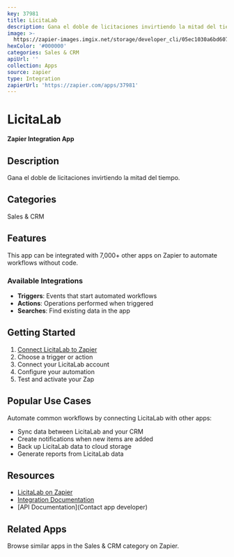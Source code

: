 ```yaml
---
key: 37981
title: LicitaLab
description: Gana el doble de licitaciones invirtiendo la mitad del tiempo.
image: >-
  https://zapier-images.imgix.net/storage/developer_cli/05ec1030a6bd6075901d8da00982392c.png?auto=format%2Ccompress&ixlib=python-3.0.0&q=50
hexColor: '#000000'
categories: Sales & CRM
apiUrl: ''
collection: Apps
source: zapier
type: Integration
zapierUrl: 'https://zapier.com/apps/37981'
---
```

# LicitaLab

**Zapier Integration App**

## Description

Gana el doble de licitaciones invirtiendo la mitad del tiempo.

## Categories

Sales & CRM

## Features

This app can be integrated with 7,000+ other apps on Zapier to automate workflows without code.

### Available Integrations

- **Triggers**: Events that start automated workflows
- **Actions**: Operations performed when triggered
- **Searches**: Find existing data in the app

## Getting Started

1. [Connect LicitaLab to Zapier](https://zapier.com/apps/37981)
2. Choose a trigger or action
3. Connect your LicitaLab account
4. Configure your automation
5. Test and activate your Zap

## Popular Use Cases

Automate common workflows by connecting LicitaLab with other apps:

- Sync data between LicitaLab and your CRM
- Create notifications when new items are added
- Back up LicitaLab data to cloud storage
- Generate reports from LicitaLab data

## Resources

- [LicitaLab on Zapier](https://zapier.com/apps/37981)
- [Integration Documentation](https://zapier.com/apps/37981/integrations)
- [API Documentation](Contact app developer)

## Related Apps

Browse similar apps in the Sales & CRM category on Zapier.
